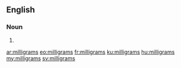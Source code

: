 ==English==

===Noun===
{{head|en|plural}}

# {{plural of|milligram|lang=en}}

[[ar:milligrams]]
[[eo:milligrams]]
[[fr:milligrams]]
[[ku:milligrams]]
[[hu:milligrams]]
[[my:milligrams]]
[[sv:milligrams]]